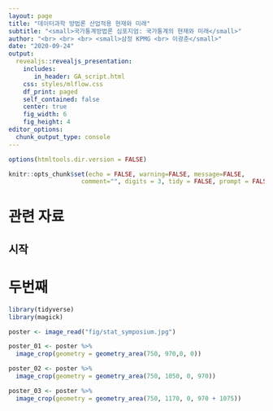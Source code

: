 ```yaml
---
layout: page
title: "데이터과학 방법론 산업적용 현재와 미래"
subtitle: "<small>국가통계방법론 심포지엄: 국가통계의 현재와 미래</small>"
author: "<br> <br> <br> <small>삼정 KPMG <br> 이광춘</small>"
date: "2020-09-24"
output:
  revealjs::revealjs_presentation:
    includes:
       in_header: GA_script.html
    css: styles/mlflow.css
    df_print: paged
    self_contained: false
    center: true
    fig_width: 6
    fig_height: 4
editor_options: 
  chunk_output_type: console
---
```


```r
options(htmltools.dir.version = FALSE)

knitr::opts_chunk$set(echo = FALSE, warning=FALSE, message=FALSE,
                    comment="", digits = 3, tidy = FALSE, prompt = FALSE, fig.align = 'center')

```


# 관련 자료

## 시작

# 두번째


```r
library(tidyverse)
library(magick)

poster <- image_read("fig/stat_symposium.jpg")

poster_01 <- poster %>% 
  image_crop(geometry = geometry_area(750, 970,0, 0))

poster_02 <- poster %>% 
  image_crop(geometry = geometry_area(750, 1050, 0, 970))

poster_03 <- poster %>% 
  image_crop(geometry = geometry_area(750, 1170, 0, 970 + 1075))



```


